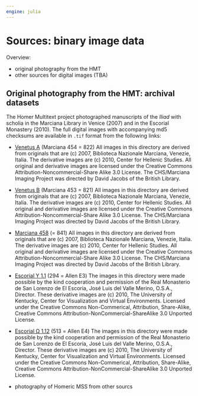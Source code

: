 ```yaml
---
engine: julia
---
```


# Sources: binary image data

Overview:

- original photography from the HMT
- other sources for digital images (TBA)



## Original photography from the HMT: archival datasets

The Homer Multitext project photographed manuscripts of the *Iliad* with scholia in the Marciana Library in Venice (2007) and in the Escorial Monastery (2010). The full digital images with accompanying md5 checksums are available in `.tif` format from the following links:

- [Venetus A](http://amphoreus.hpcc.uh.edu/hmt/archive-dl/VenetusA) (Marciana 454 = 822)
All images in this directory are derived from originals that are (c) 2007, Biblioteca Nazionale Marciana, Venezie, Italia. The derivative images are (c) 2010, Center for Hellenic Studies. All original and derivative images are licensed under the Creative Commons Attribution-Noncommercial-Share Alike 3.0 License. The CHS/Marciana Imaging Project was directed by David Jacobs of the British Library.

- [Venetus B](http://amphoreus.hpcc.uh.edu/hmt/archive-dl/VenetusB) (Marciana 453 = 821)
All images in this directory are derived from originals that are (c) 2007, Biblioteca Nazionale Marciana, Venezie, Italia. The derivative images are (c) 2010, Center for Hellenic Studies. All original and derivative images are licensed under the Creative Commons Attribution-Noncommercial-Share Alike 3.0 License. The CHS/Marciana Imaging Project was directed by David Jacobs of the British Library.

- [Marciana 458](http://amphoreus.hpcc.uh.edu/hmt/archive-dl/U4) (= 841)
All images in this directory are derived from originals that are (c) 2007, Biblioteca Nazionale Marciana, Venezie, Italia. The derivative images are (c) 2010, Center for Hellenic Studies. All original and derivative images are licensed under the Creative Commons Attribution-Noncommercial-Share Alike 3.0 License. The CHS/Marciana Imaging Project was directed by David Jacobs of the British Library.

- [Escorial Υ 1.1](http://amphoreus.hpcc.uh.edu/hmt/archive-dl/E3) (294 = Allen E3)
The images in this directory were made possible by the kind cooperation and permission of the Real Monasterio de San Lorenzo de El Escoria, José Luis del Valle Merino, O.S.A., Director. These derivative images are (c) 2010, The University of Kentucky, Center for Visualization and Virtual Environments. Licensed under the Creative Commons Non-Commerical, Attribution, Share-Alike, Creative Commons Attribution-NonCommercial-ShareAlike 3.0 Unported License.

- [Escorial Ω 1.12](http://amphoreus.hpcc.uh.edu/hmt/archive-dl/E4) (513 = Allen E4)
The images in this directory were made possible by the kind cooperation and permission of the Real Monasterio de San Lorenzo de El Escoria, José Luis del Valle Merino, O.S.A., Director. These derivative images are (c) 2010, The University of Kentucky, Center for Visualization and Virtual Environments. Licensed under the Creative Commons Non-Commerical, Attribution, Share-Alike, Creative Commons Attribution-NonCommercial-ShareAlike 3.0 Unported License.

::: {.callout-caution title="Section TBA"}

- photography of Homeric MSS from other sourcs

:::